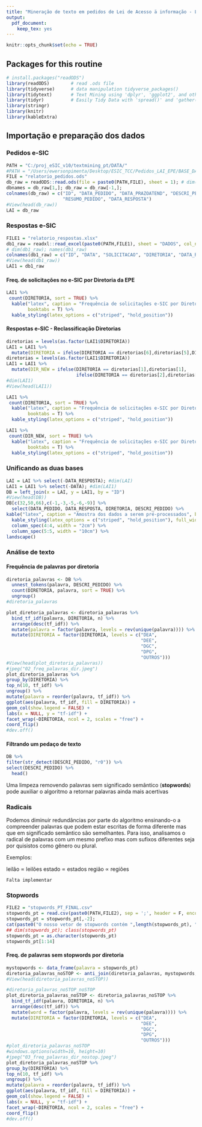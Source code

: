 ```yaml
---
title: "Mineração de texto em pedidos de Lei de Acesso ä informação - LAI"
output: 
  pdf_document: 
    keep_tex: yes
---
```


```r
knitr::opts_chunk$set(echo = TRUE)
```

 <!-- REFERÊNCIAS
 https://www.tidytextmining.com/tidytext.html#contrasting-tidy-text-with-other-data-structures
 
 -->

## Packages for this routine
```r
# install.packages("readODS")
library(readODS)        # read .ods file
library(tidyverse)      # data manipulation tidyverse_packages()
library(tidytext)       # Text Mining using 'dplyr', 'ggplot2', and other Tidy Tools
library(tidyr)          # Easily Tidy Data with 'spread()' and 'gather()' Functions
library(stringr)
library(knitr)
library(kableExtra)
```


## Importação e preparação dos dados

### Pedidos e-SIC
```r
PATH = "C:/proj_eSIC_v10/textmining_pt/DATA/"
#PATH = "/Users/ewersonpimenta/Desktop/ESIC_TCC/Pedidos_LAI_EPE/BASE_DADOS/"
FILE = "relatorio_pedidos.ods"
db_raw = readODS::read.ods(file = paste0(PATH,FILE), sheet = 1); # dim(db_raw)
dbnames = db_raw[1,]; db_raw = db_raw[-1,]; 
colnames(db_raw) = c("ID", "DATA_PEDIDO", "DATA_PRAZOATEND", "DESCRI_PEDIDO",
                     "RESUMO_PEDIDO", "DATA_RESPOSTA")
#View(head(db_raw))
LAI = db_raw
```

### Respostas e-SIC
```r
FILE1 = "relatorio_respostas.xlsx"
db1_raw = readxl::read_excel(paste0(PATH,FILE1), sheet = "DADOS", col_names = TRUE); 
# dim(db1_raw); names(db1_raw)
colnames(db1_raw) = c("ID", "DATA", "SOLICITACAO", "DIRETORIA", "DATA_RESPOSTA")
#View(head(db1_raw))
LAI1 = db1_raw
```

#### Freq. de solicitações no e-SIC por Diretoria da EPE
```r
LAI1 %>%
 count(DIRETORIA, sort = TRUE) %>%
  kable("latex", caption = "Frequência de solicitações e-SIC por Diretoria/EPE",
        booktabs = T) %>%
  kable_styling(latex_options = c("striped", "hold_position"))
```



#### Respostas e-SIC - Reclassificação Diretorias
```r
diretorias = levels(as.factor(LAI1$DIRETORIA))
LAI1 = LAI1 %>% 
  mutate(DIRETORIA = ifelse(DIRETORIA == diretorias[6],diretorias[5],DIRETORIA))
diretorias = levels(as.factor(LAI1$DIRETORIA))
LAI1 = LAI1 %>% 
  mutate(DIR_NEW = ifelse(DIRETORIA == diretorias[1],diretorias[1],
                          ifelse(DIRETORIA == diretorias[2],diretorias[2], "OUTRAS")))
#dim(LAI1)
#View(head(LAI1))
```

```r
LAI1 %>%
 count(DIRETORIA, sort = TRUE) %>%
  kable("latex", caption = "Frequência de solicitações e-SIC por Diretoria/EPE - sem SIC", 
        booktabs = T) %>%
  kable_styling(latex_options = c("striped", "hold_position"))
```

```r
LAI1 %>%
 count(DIR_NEW, sort = TRUE) %>%
  kable("latex", caption = "Frequência de solicitações e-SIC por Diretoria/EPE (TOP2)",
        booktabs = T) %>%
  kable_styling(latex_options = c("striped", "hold_position"))
```

### Unificando as duas bases
```r
LAI = LAI %>% select(-DATA_RESPOSTA); #dim(LAI)
LAI1 = LAI1 %>% select(-DATA); #dim(LAI1)
DB = left_join(x = LAI, y = LAI1, by = "ID")
#View(head(DB))
DB[c(32,50,66),c(-1,-3,-5,-6,-9)] %>%
  select(DATA_PEDIDO, DATA_RESPOSTA, DIRETORIA, DESCRI_PEDIDO) %>%
kable("latex", caption = "Amostra dos dados a serem pré-processados", booktabs = T) %>%
  kable_styling(latex_options = c("striped", "hold_position"), full_width = F) %>%
  column_spec(4:4, width = "2cm") %>%
  column_spec(5:5, width = "10cm") %>%
landscape()
```

### Análise de texto

#### Frequência de palavras por diretoria
```r
diretoria_palavras <- DB %>%
  unnest_tokens(palavra, DESCRI_PEDIDO) %>%
  count(DIRETORIA, palavra, sort = TRUE) %>%
  ungroup()
#diretoria_palavras

plot_diretoria_palavras <- diretoria_palavras %>%
  bind_tf_idf(palavra, DIRETORIA, n) %>%
  arrange(desc(tf_idf)) %>%
  mutate(palavra = factor(palavra, levels = rev(unique(palavra)))) %>%
  mutate(DIRETORIA = factor(DIRETORIA, levels = c("DEA",
                                                  "DEE",
                                                  "DGC",
                                                  "DPG",
                                                  "OUTROS")))
#View(head(plot_diretoria_palavras))
#jpeg("02_freq_palavras_dir.jpeg")
plot_diretoria_palavras %>%
group_by(DIRETORIA) %>%
top_n(10, tf_idf) %>%
ungroup() %>%
mutate(palavra = reorder(palavra, tf_idf)) %>%
ggplot(aes(palavra, tf_idf, fill = DIRETORIA)) +
geom_col(show.legend = FALSE) +
labs(x = NULL, y = "tf-idf") +
facet_wrap(~DIRETORIA, ncol = 2, scales = "free") +
coord_flip()
#dev.off()
```

#### Filtrando um pedaço de texto
```r
DB %>%
filter(str_detect(DESCRI_PEDIDO, "r0")) %>%
select(DESCRI_PEDIDO) %>%
  head()
```

Uma limpeza removendo palavras sem significado semântico (**stopwords**) pode auxiliar o algoritmo a retornar palavras ainda mais acertivas


### Radicais
Podemos diminuir redundâncias por parte do algoritmo ensinando-o a compreender palavras que podem estar escritas de forma diferente mas que em significado semântico são semelhantes. Para isso, analisamos o radical de palavras com um mesmo prefixo mas com sufixos diferentes seja por quisistos como gênero ou plural.

Exemplos:

leilão $\propto$ leilões
estado $\propto$ estados
região $\propto$ regiões

`Falta implementar`


### Stopwords
```r
FILE2 = "stopwords_PT_FINAL.csv"
stopwords_pt = read.csv(paste0(PATH,FILE2), sep = ';', header = F, encoding = "UTF-8")
stopwords_pt = stopwords_pt[,-2]; 
cat(paste0("O nosso vetor de stopwords contém ",length(stopwords_pt), " palavras únicas"))
## dim(stopwords_pt); class(stopwords_pt)
stopwords_pt = as.character(stopwords_pt)
stopwords_pt[1:14]
```

#### Freq. de palavras sem **stopwords** por diretoria
```r
mystopwords <- data_frame(palavra = stopwords_pt)
diretoria_palavras_noSTOP <- anti_join(diretoria_palavras, mystopwords, by = "palavra")
#View(head(diretoria_palavras_noSTOP))
```

```r
#diretoria_palavras_noSTOP_noSTOP
plot_diretoria_palavras_noSTOP <- diretoria_palavras_noSTOP %>%
  bind_tf_idf(palavra, DIRETORIA, n) %>%
  arrange(desc(tf_idf)) %>%
  mutate(word = factor(palavra, levels = rev(unique(palavra)))) %>%
  mutate(DIRETORIA = factor(DIRETORIA, levels = c("DEA",
                                                  "DEE",
                                                  "DGC",
                                                  "DPG",
                                                  "OUTROS")))
#plot_diretoria_palavras_noSTOP
#windows.options(width=10, height=10)
#jpeg("03_freq_palavras_dir_nostop.jpeg")
plot_diretoria_palavras_noSTOP %>%
group_by(DIRETORIA) %>%
top_n(10, tf_idf) %>%
ungroup() %>%
mutate(palavra = reorder(palavra, tf_idf)) %>%
ggplot(aes(palavra, tf_idf, fill = DIRETORIA)) +
geom_col(show.legend = FALSE) +
labs(x = NULL, y = "tf-idf") +
facet_wrap(~DIRETORIA, ncol = 2, scales = "free") +
coord_flip()
#dev.off()
```


